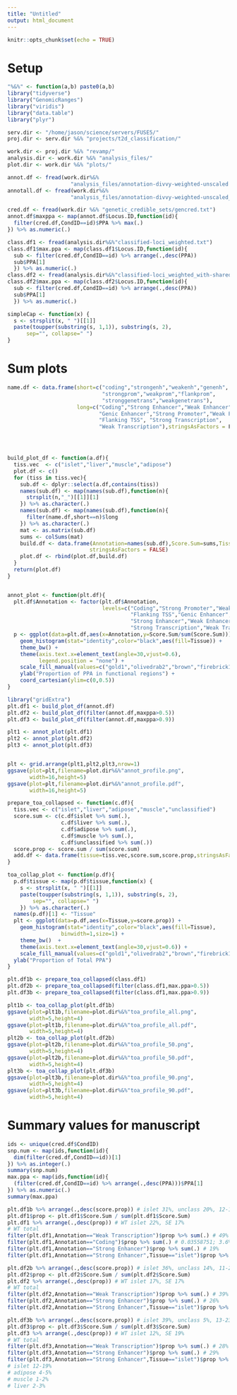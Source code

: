 ```yaml
---
title: "Untitled"
output: html_document
---
```


```r
knitr::opts_chunk$set(echo = TRUE)
```

# Setup 

```r

"%&%" <- function(a,b) paste0(a,b)
library("tidyverse")
library("GenomicRanges")
library("viridis")
library("data.table")
library("plyr")

serv.dir <- "/home/jason/science/servers/FUSE5/"
proj.dir <- serv.dir %&% "projects/t2d_classification/"

work.dir <- proj.dir %&% "revamp/"
analysis.dir <- work.dir %&% "analysis_files/"
plot.dir <- work.dir %&% "plots/"

annot.df <- fread(work.dir%&%
                    "analysis_files/annotation-divvy-weighted-unscaled.txt")
annotall.df <- fread(work.dir%&%
                    "analysis_files/annotation-divvy-weighted-unscaled_allSNPs.txt")

cred.df <- fread(work.dir %&% "genetic_credible_sets/gencred.txt")
annot.df$maxppa <- map(annot.df$Locus.ID,function(id){
  filter(cred.df,CondID==id)$PPA %>% max(.)
}) %>% as.numeric(.)

class.df1 <- fread(analysis.dir%&%"classified-loci_weighted.txt")
class.df1$max.ppa <- map(class.df1$Locus.ID,function(id){
  sub <- filter(cred.df,CondID==id) %>% arrange(.,desc(PPA))
  sub$PPA[1]
  }) %>% as.numeric(.)
class.df2 <- fread(analysis.dir%&%"classified-loci_weighted_with-shared.txt")
class.df2$max.ppa <- map(class.df2$Locus.ID,function(id){
  sub <- filter(cred.df,CondID==id) %>% arrange(.,desc(PPA))
  sub$PPA[1]
  }) %>% as.numeric(.)

```


```r

simpleCap <- function(x) {
  s <- strsplit(x, " ")[[1]]
  paste(toupper(substring(s, 1,1)), substring(s, 2),
      sep="", collapse=" ")
}

```


# Sum plots 

```r

name.df <- data.frame(short=c("coding","strongenh","weakenh","genenh",
                              "strongprom","weakprom","flankprom",
                              "stronggenetrans","weakgenetrans"),
                      long=c("Coding","Strong Enhancer","Weak Enhancer",
                             "Genic Enhancer","Strong Promoter","Weak Promoter",
                             "Flanking TSS", "Strong Transcription",
                             "Weak Transcription"),stringsAsFactors = F)




build_plot_df <- function(a.df){
  tiss.vec  <- c("islet","liver","muscle","adipose")
  plot.df <- c()
  for (tiss in tiss.vec){
    sub.df <- dplyr::select(a.df,contains(tiss))
    names(sub.df) <- map(names(sub.df),function(n){
      strsplit(n,"_")[[1]][1]
    }) %>% as.character(.)
    names(sub.df) <- map(names(sub.df),function(n){
      filter(name.df,short==n)$long 
    }) %>% as.character(.)
    mat <- as.matrix(sub.df)
    sums <- colSums(mat)
    build.df <- data.frame(Annotation=names(sub.df),Score.Sum=sums,Tissue=tiss,
                          stringsAsFactors = FALSE)  
    plot.df <- rbind(plot.df,build.df)
  }
  return(plot.df)
}


annot_plot <- function(plt.df){
  plt.df$Annotation <- factor(plt.df$Annotation,
                              levels=c("Coding","Strong Promoter","Weak Promoter",
                                       "Flanking TSS","Genic Enhancer",
                                       "Strong Enhancer","Weak Enhancer",
                                       "Strong Transcription","Weak Transcription"))
  p <- ggplot(data=plt.df,aes(x=Annotation,y=Score.Sum/sum(Score.Sum))) + 
    geom_histogram(stat="identity",color="black",aes(fill=Tissue)) + 
    theme_bw() + 
    theme(axis.text.x=element_text(angle=30,vjust=0.6),
          legend.position = "none") + 
    scale_fill_manual(values=c("gold1","olivedrab2","brown","firebrick1")) + 
    ylab("Proportion of PPA in functional regions") + 
    coord_cartesian(ylim=c(0,0.5))
}


```



```r


library("gridExtra")
plt.df1 <- build_plot_df(annot.df)
plt.df2 <- build_plot_df(filter(annot.df,maxppa>0.5))
plt.df3 <- build_plot_df(filter(annot.df,maxppa>0.9))

plt1 <- annot_plot(plt.df1)
plt2 <- annot_plot(plt.df2)
plt3 <- annot_plot(plt.df3)


plt <- grid.arrange(plt1,plt2,plt3,nrow=1)
ggsave(plot=plt,filename=plot.dir%&%"annot_profile.png",
       width=16,height=5)
ggsave(plot=plt,filename=plot.dir%&%"annot_profile.pdf",
       width=16,height=5)

```





```r

prepare_toa_collapsed <- function(c.df){
  tiss.vec <- c("islet","liver","adipose","muscle","unclassified")
  score.sum <- c(c.df$islet %>% sum(.), 
                 c.df$liver %>% sum(.), 
                 c.df$adipose %>% sum(.),
                 c.df$muscle %>% sum(.),
                 c.df$unclassified %>% sum(.))
  score.prop <- score.sum / sum(score.sum)
  add.df <- data.frame(tissue=tiss.vec,score.sum,score.prop,stringsAsFactors = F)  
}

toa_collap_plot <- function(p.df){
  p.df$tissue <- map(p.df$tissue,function(x) {
    s <- strsplit(x, " ")[[1]]
    paste(toupper(substring(s, 1,1)), substring(s, 2),
        sep="", collapse=" ")
    }) %>% as.character(.)
  names(p.df)[1] <- "Tissue"
  plt <- ggplot(data=p.df,aes(x=Tissue,y=score.prop)) + 
    geom_histogram(stat="identity",color="black",aes(fill=Tissue),
                 binwidth=1,size=1) + 
    theme_bw()  + 
    theme(axis.text.x=element_text(angle=30,vjust=0.6)) + 
    scale_fill_manual(values=c("gold1","olivedrab2","brown","firebrick1","grey")) +
  ylab("Proportion of Total PPA")
}


```


```r

plt.df1b <- prepare_toa_collapsed(class.df1)
plt.df2b <- prepare_toa_collapsed(filter(class.df1,max.ppa>0.5))
plt.df3b <- prepare_toa_collapsed(filter(class.df1,max.ppa>0.9))

plt1b <- toa_collap_plot(plt.df1b)
ggsave(plot=plt1b,filename=plot.dir%&%"toa_profile_all.png",
       width=5,height=4)
ggsave(plot=plt1b,filename=plot.dir%&%"toa_profile_all.pdf",
       width=5,height=4)
plt2b <- toa_collap_plot(plt.df2b)
ggsave(plot=plt2b,filename=plot.dir%&%"toa_profile_50.png",
       width=5,height=4)
ggsave(plot=plt2b,filename=plot.dir%&%"toa_profile_50.pdf",
       width=5,height=4)
plt3b <- toa_collap_plot(plt.df3b)
ggsave(plot=plt3b,filename=plot.dir%&%"toa_profile_90.png",
       width=5,height=4)
ggsave(plot=plt3b,filename=plot.dir%&%"toa_profile_90.pdf",
       width=5,height=4)


```



# Summary values for manuscript 

```r

ids <- unique(cred.df$CondID)
snp.num <- map(ids,function(id){
  dim(filter(cred.df,CondID==id))[1] 
}) %>% as.integer(.)
summary(snp.num)
max.ppa <- map(ids,function(id){
  (filter(cred.df,CondID==id) %>% arrange(.,desc(PPA)))$PPA[1]
}) %>% as.numeric(.)
summary(max.ppa)
```


```r

plt.df1b %>% arrange(.,desc(score.prop)) # islet 31%, unclass 20%, 12-18%
plt.df1$prop <- plt.df1$Score.Sum / sum(plt.df1$Score.Sum)
plt.df1 %>% arrange(.,desc(prop)) # WT islet 22%, SE 17%
# WT total 
filter(plt.df1,Annotation=="Weak Transcription")$prop %>% sum(.) # 49% 
filter(plt.df1,Annotation=="Coding")$prop %>% sum(.) # 0.03558751; 3.6% 
filter(plt.df1,Annotation=="Strong Enhancer")$prop %>% sum(.) # 19%
filter(plt.df1,Annotation=="Strong Enhancer",Tissue=="islet")$prop %>% sum(.) # 12%

```


```r

plt.df2b %>% arrange(.,desc(score.prop)) # islet 36%, unclass 14%, 11-20%
plt.df2$prop <- plt.df2$Score.Sum / sum(plt.df2$Score.Sum)
plt.df2 %>% arrange(.,desc(prop)) # WT islet 17%, SE 17%
# WT total 
filter(plt.df2,Annotation=="Weak Transcription")$prop %>% sum(.) # 39%
filter(plt.df2,Annotation=="Strong Enhancer")$prop %>% sum(.) # 26%
filter(plt.df2,Annotation=="Strong Enhancer",Tissue=="islet")$prop %>% sum(.) # %

```


```r

plt.df3b %>% arrange(.,desc(score.prop)) # islet 39%, unclass 5%, 13-23%
plt.df3$prop <- plt.df3$Score.Sum / sum(plt.df3$Score.Sum)
plt.df3 %>% arrange(.,desc(prop)) # WT islet 12%, SE 19%
# WT total 
filter(plt.df3,Annotation=="Weak Transcription")$prop %>% sum(.) # 28%
filter(plt.df3,Annotation=="Strong Enhancer")$prop %>% sum(.) # 29%
filter(plt.df3,Annotation=="Strong Enhancer",Tissue=="islet")$prop %>% sum(.) # 19%
# islet 12-19% 
# adipose 4-5%
# muscle 1-2%
# liver 2-3% 


```

